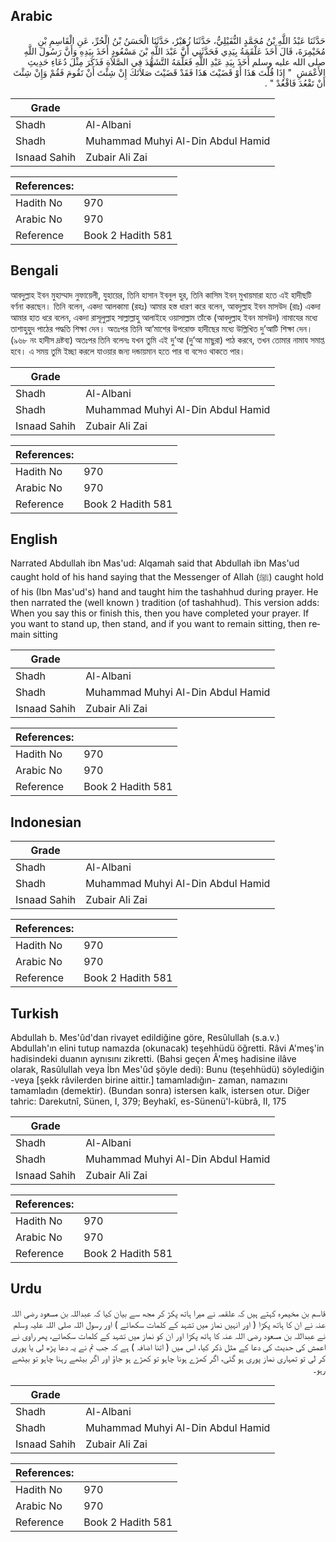 ## Arabic


<div dir="rtl" lang="ar" style={{fontSize:'larger',backgroundColor:'#f8f9fa',padding:20}}>
حَدَّثَنَا عَبْدُ اللَّهِ بْنُ مُحَمَّدٍ النُّفَيْلِيُّ، حَدَّثَنَا زُهَيْرٌ، حَدَّثَنَا الْحَسَنُ بْنُ الْحُرِّ، عَنِ الْقَاسِمِ بْنِ مُخَيْمِرَةَ، قَالَ أَخَذَ عَلْقَمَةُ بِيَدِي فَحَدَّثَنِي أَنَّ عَبْدَ اللَّهِ بْنَ مَسْعُودٍ أَخَذَ بِيَدِهِ وَأَنَّ رَسُولَ اللَّهِ صلى الله عليه وسلم أَخَذَ بِيَدِ عَبْدِ اللَّهِ فَعَلَّمَهُ التَّشَهُّدَ فِي الصَّلاَةِ فَذَكَرَ مِثْلَ دُعَاءِ حَدِيثِ الأَعْمَشِ ‏ "‏ إِذَا قُلْتَ هَذَا أَوْ قَضَيْتَ هَذَا فَقَدْ قَضَيْتَ صَلاَتَكَ إِنْ شِئْتَ أَنْ تَقُومَ فَقُمْ وَإِنْ شِئْتَ أَنْ تَقْعُدَ فَاقْعُدْ ‏"‏ ‏.‏
</div>
<div style={{backgroundColor:'#f8f9fa',padding:20, marginBottom: 10}}><table> <thead> <tr> <th>Grade</th> <th></th> </tr> </thead> <tbody> <tr><td>Shadh</td><td>Al-Albani</td></tr><tr><td>Shadh</td><td>Muhammad Muhyi Al-Din Abdul Hamid</td></tr><tr><td>Isnaad Sahih</td><td>Zubair Ali Zai</td></tr></tbody></table><table> <thead> <tr> <th>References:</th> <th></th> </tr> </thead> <tbody><tr><td>Hadith No</td><td>970</td></tr><tr><td>Arabic No</td><td>970</td></tr><tr><td>Reference</td><td>Book 2 Hadith 581</td></tr></tbody></table></div>

## Bengali


<div dir="ltr" lang="bn" style={{fontSize:'larger',backgroundColor:'#f8f9fa',padding:20}}>
আবদুল্লাহ ইবন মুহাম্মাদ নুফায়েলী, যুহায়ের, তিনি হাসান ইবনুল হুর, তিনি কাসিম ইবন্ মুখায়মারা হতে এই হাদীছটি বর্ণনা করছেন। তিনি বলেন, একদা আলকামা (রহঃ) আমার হস্ত ধারণ করে বলেন, আবদুল্লাহ ইবন মাসউদ (রাঃ) একদা আমার হাত ধরে বলেন, একদা রাসূলুল্লাহ সাল্লাল্লাহু আলাইহে ওয়াসাল্লাম তাঁকে (আবদুল্লাহ ইবন মাসউদ) নামাযের মধ্যে তাশাহুহুদ পাঠের পদ্ধতি শিক্ষা দেন। অতঃপর তিনি আ’মাশের উপরোক্ত হাদীছের মধ্যে উল্লিখিত দু’আটি শিক্ষা দেন। (৯৬৮ নং হাদীস দ্রষ্টব্য) অতঃপর তিনি বলেনঃ যখন তুমি এই দু’আ (দু’আ মাছুরা) পাঠ করবে, তখন তোমার নামায সমাপ্ত হবে। এ সময় তুমি ইচ্ছা করলে যাওয়ার জন্য দন্ডায়মান হতে পার বা বসেও থাকতে পার।
</div>
<div style={{backgroundColor:'#f8f9fa',padding:20, marginBottom: 10}}><table> <thead> <tr> <th>Grade</th> <th></th> </tr> </thead> <tbody> <tr><td>Shadh</td><td>Al-Albani</td></tr><tr><td>Shadh</td><td>Muhammad Muhyi Al-Din Abdul Hamid</td></tr><tr><td>Isnaad Sahih</td><td>Zubair Ali Zai</td></tr></tbody></table><table> <thead> <tr> <th>References:</th> <th></th> </tr> </thead> <tbody><tr><td>Hadith No</td><td>970</td></tr><tr><td>Arabic No</td><td>970</td></tr><tr><td>Reference</td><td>Book 2 Hadith 581</td></tr></tbody></table></div>

## English


<div dir="ltr" lang="en" style={{fontSize:'larger',backgroundColor:'#f8f9fa',padding:20}}>
Narrated Abdullah ibn Mas'ud: Alqamah said that Abdullah ibn Mas'ud caught hold of his hand saying that the Messenger of Allah (ﷺ) caught hold of his (Ibn Mas'ud's) hand and taught him the tashahhud during prayer. He then narrated the (well known ) tradition (of tashahhud). This version adds: When you say this or finish this, then you have completed your prayer. If you want to stand up, then stand, and if you want to remain sitting, then remain sitting
</div>
<div style={{backgroundColor:'#f8f9fa',padding:20, marginBottom: 10}}><table> <thead> <tr> <th>Grade</th> <th></th> </tr> </thead> <tbody> <tr><td>Shadh</td><td>Al-Albani</td></tr><tr><td>Shadh</td><td>Muhammad Muhyi Al-Din Abdul Hamid</td></tr><tr><td>Isnaad Sahih</td><td>Zubair Ali Zai</td></tr></tbody></table><table> <thead> <tr> <th>References:</th> <th></th> </tr> </thead> <tbody><tr><td>Hadith No</td><td>970</td></tr><tr><td>Arabic No</td><td>970</td></tr><tr><td>Reference</td><td>Book 2 Hadith 581</td></tr></tbody></table></div>

## Indonesian


<div dir="ltr" lang="id" style={{fontSize:'larger',backgroundColor:'#f8f9fa',padding:20}}>

</div>
<div style={{backgroundColor:'#f8f9fa',padding:20, marginBottom: 10}}><table> <thead> <tr> <th>Grade</th> <th></th> </tr> </thead> <tbody> <tr><td>Shadh</td><td>Al-Albani</td></tr><tr><td>Shadh</td><td>Muhammad Muhyi Al-Din Abdul Hamid</td></tr><tr><td>Isnaad Sahih</td><td>Zubair Ali Zai</td></tr></tbody></table><table> <thead> <tr> <th>References:</th> <th></th> </tr> </thead> <tbody><tr><td>Hadith No</td><td>970</td></tr><tr><td>Arabic No</td><td>970</td></tr><tr><td>Reference</td><td>Book 2 Hadith 581</td></tr></tbody></table></div>

## Turkish


<div dir="ltr" lang="tr" style={{fontSize:'larger',backgroundColor:'#f8f9fa',padding:20}}>
Abdullah b. Mes'ûd'dan rivayet edildiğine göre, Resûlullah (s.a.v.) Abdullah'ın elini tutup namazda (okunacak) teşehhüdü öğretti. Râvi A'meş'in hadisindeki duanın aynısını zikretti. (Bahsi geçen Â'meş hadisine ilâve olarak, Rasûlullah veya İbn Mes'ûd şöyle dedi): Bunu (teşehhüdü) söylediğin -veya [şekk râvilerden birine aittir.] tamamladığın- zaman, namazını tamamladın (demektir). (Bundan sonra) istersen kalk, istersen otur. Diğer tahric: Darekutnî, Sünen, I, 379; Beyhakî, es-Sünenü'l-kübrâ, II, 175
</div>
<div style={{backgroundColor:'#f8f9fa',padding:20, marginBottom: 10}}><table> <thead> <tr> <th>Grade</th> <th></th> </tr> </thead> <tbody> <tr><td>Shadh</td><td>Al-Albani</td></tr><tr><td>Shadh</td><td>Muhammad Muhyi Al-Din Abdul Hamid</td></tr><tr><td>Isnaad Sahih</td><td>Zubair Ali Zai</td></tr></tbody></table><table> <thead> <tr> <th>References:</th> <th></th> </tr> </thead> <tbody><tr><td>Hadith No</td><td>970</td></tr><tr><td>Arabic No</td><td>970</td></tr><tr><td>Reference</td><td>Book 2 Hadith 581</td></tr></tbody></table></div>

## Urdu


<div dir="rtl" lang="ur" style={{fontSize:'larger',backgroundColor:'#f8f9fa',padding:20}}>
قاسم بن مخیمرہ کہتے ہیں کہ علقمہ نے میرا ہاتھ پکڑ کر مجھ سے بیان کیا کہ عبداللہ بن مسعود رضی اللہ عنہ نے ان کا ہاتھ پکڑا ( اور انہیں نماز میں تشہد کے کلمات سکھائے ) اور رسول اللہ صلی اللہ علیہ وسلم نے عبداللہ بن مسعود رضی اللہ عنہ کا ہاتھ پکڑا اور ان کو نماز میں تشہد کے کلمات سکھائے، پھر راوی نے اعمش کی حدیث کی دعا کے مثل ذکر کیا، اس میں ( اتنا اضافہ ) ہے کہ جب تم نے یہ دعا پڑھ لی یا پوری کر لی تو تمہاری نماز پوری ہو گئی، اگر کھڑے ہونا چاہو تو کھڑے ہو جاؤ اور اگر بیٹھے رہنا چاہو تو بیٹھے رہو۔
</div>
<div style={{backgroundColor:'#f8f9fa',padding:20, marginBottom: 10}}><table> <thead> <tr> <th>Grade</th> <th></th> </tr> </thead> <tbody> <tr><td>Shadh</td><td>Al-Albani</td></tr><tr><td>Shadh</td><td>Muhammad Muhyi Al-Din Abdul Hamid</td></tr><tr><td>Isnaad Sahih</td><td>Zubair Ali Zai</td></tr></tbody></table><table> <thead> <tr> <th>References:</th> <th></th> </tr> </thead> <tbody><tr><td>Hadith No</td><td>970</td></tr><tr><td>Arabic No</td><td>970</td></tr><tr><td>Reference</td><td>Book 2 Hadith 581</td></tr></tbody></table></div>